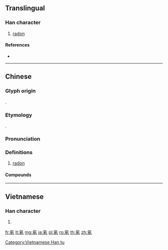 {{also|氭}}
==Translingual==

===Han character===
{{Han char|rn=84|rad=气|as=05|sn=9|four=80317|canj=ONHEY|ids=⿹气冬}}

# [[radon]]

====References====
* {{Han ref|kx=0599.111|hdz=32011.050|uh=6C21|ud=27681|bh=CF6C|bd=53100}}

----

==Chinese==
{{zh-forms}}

===Glyph origin===
{{Han compound|气|c1=s|t1=gas|冬|c2=p|ls=psc}}.

===Etymology===
{{bor|zh|en|radon|ra'''don'''}}.

===Pronunciation===
{{zh-pron
|m=dōng
|c=dung1
|cat=n
}}

===Definitions===
{{zh-hanzi}}

# {{lb|zh|chemistry}} [[radon]]

====Compounds====
{{zh-der|氡氣}}

----

==Vietnamese==

===Han character===
{{vi-readings|rs=气05| hanviet = đông}}

# {{defn|lang=vi|sort=气05}}

[[Category:Vietnamese Han tu]]

[[fr:氡]]
[[lt:氡]]
[[mg:氡]]
[[ja:氡]]
[[pl:氡]]
[[ro:氡]]
[[th:氡]]
[[zh:氡]]
